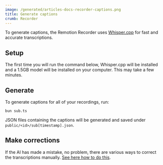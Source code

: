```yaml
---
image: /generated/articles-docs-recorder-captions.png
title: Generate captions
crumb: Recorder
---
```


To generate captions, the Remotion Recorder uses [Whisper.cpp](https://github.com/ggerganov/whisper.cpp) for fast and accurate transcriptions.

## Setup

The first time you will run the command below, Whisper.cpp will be installed and a 1.5GB model will be installed on your computer. This may take a few minutes.

## Generate

To generate captions for all of your recordings, run:

```
bun sub.ts
```

JSON files containing the captions will be generated and saved under `public/<id>/sub[timestamp].json`.

## Make corrections

If the AI has made a mistake, no problem, there are various ways to correct the transcriptions manually. [See here how to do this](/docs/recorder/editing/captions).
